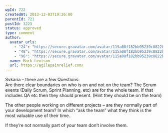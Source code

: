 ```yaml
---
wpId: 722
createdAt: 2013-12-03T19:26:00
parentId: 721
postId: 3223
status: approved
type: comment
author:
  avatar_urls:
    - "24": "https://secure.gravatar.com/avatar/115a08f182bb95239c8822b54b5c4235?s=24&d=mm&r=g"
    - "48": "https://secure.gravatar.com/avatar/115a08f182bb95239c8822b54b5c4235?s=48&d=mm&r=g"
    - "96": "https://secure.gravatar.com/avatar/115a08f182bb95239c8822b54b5c4235?s=96&d=mm&r=g"
  name: Mark Levison
  url: https://agilepainrelief.com/
---
```


Svkaria – there are a few Questions:  
Are there clear boundaries on who is on and not on the team? The Scrum events (Daily Scrum, Sprint Planning, etc) are for the whole team. If that includes QA etc then they should present. (Hint they should be on the team)

The other people working on different projects – are they normally part of your development team? In which “ask the team” what they think is the most valuable use of their time.

If they’re not normally part of your team don’t involve them.
